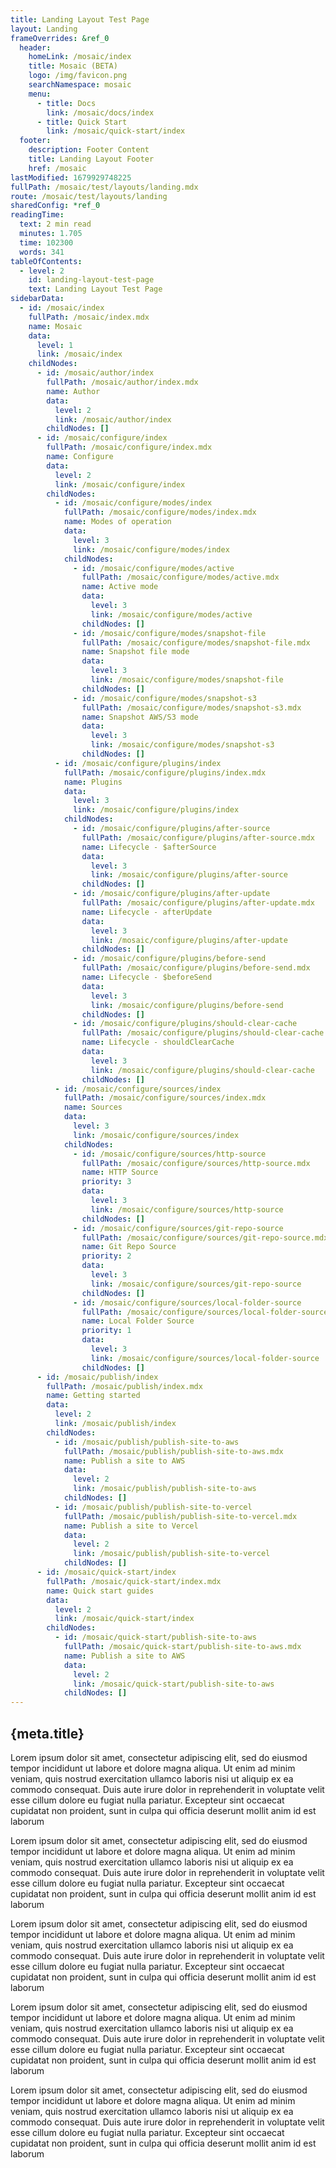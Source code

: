 ```yaml
---
title: Landing Layout Test Page
layout: Landing
frameOverrides: &ref_0
  header:
    homeLink: /mosaic/index
    title: Mosaic (BETA)
    logo: /img/favicon.png
    searchNamespace: mosaic
    menu:
      - title: Docs
        link: /mosaic/docs/index
      - title: Quick Start
        link: /mosaic/quick-start/index
  footer:
    description: Footer Content
    title: Landing Layout Footer
    href: /mosaic
lastModified: 1679929748225
fullPath: /mosaic/test/layouts/landing.mdx
route: /mosaic/test/layouts/landing
sharedConfig: *ref_0
readingTime:
  text: 2 min read
  minutes: 1.705
  time: 102300
  words: 341
tableOfContents:
  - level: 2
    id: landing-layout-test-page
    text: Landing Layout Test Page
sidebarData:
  - id: /mosaic/index
    fullPath: /mosaic/index.mdx
    name: Mosaic
    data:
      level: 1
      link: /mosaic/index
    childNodes:
      - id: /mosaic/author/index
        fullPath: /mosaic/author/index.mdx
        name: Author
        data:
          level: 2
          link: /mosaic/author/index
        childNodes: []
      - id: /mosaic/configure/index
        fullPath: /mosaic/configure/index.mdx
        name: Configure
        data:
          level: 2
          link: /mosaic/configure/index
        childNodes:
          - id: /mosaic/configure/modes/index
            fullPath: /mosaic/configure/modes/index.mdx
            name: Modes of operation
            data:
              level: 3
              link: /mosaic/configure/modes/index
            childNodes:
              - id: /mosaic/configure/modes/active
                fullPath: /mosaic/configure/modes/active.mdx
                name: Active mode
                data:
                  level: 3
                  link: /mosaic/configure/modes/active
                childNodes: []
              - id: /mosaic/configure/modes/snapshot-file
                fullPath: /mosaic/configure/modes/snapshot-file.mdx
                name: Snapshot file mode
                data:
                  level: 3
                  link: /mosaic/configure/modes/snapshot-file
                childNodes: []
              - id: /mosaic/configure/modes/snapshot-s3
                fullPath: /mosaic/configure/modes/snapshot-s3.mdx
                name: Snapshot AWS/S3 mode
                data:
                  level: 3
                  link: /mosaic/configure/modes/snapshot-s3
                childNodes: []
          - id: /mosaic/configure/plugins/index
            fullPath: /mosaic/configure/plugins/index.mdx
            name: Plugins
            data:
              level: 3
              link: /mosaic/configure/plugins/index
            childNodes:
              - id: /mosaic/configure/plugins/after-source
                fullPath: /mosaic/configure/plugins/after-source.mdx
                name: Lifecycle - $afterSource
                data:
                  level: 3
                  link: /mosaic/configure/plugins/after-source
                childNodes: []
              - id: /mosaic/configure/plugins/after-update
                fullPath: /mosaic/configure/plugins/after-update.mdx
                name: Lifecycle - afterUpdate
                data:
                  level: 3
                  link: /mosaic/configure/plugins/after-update
                childNodes: []
              - id: /mosaic/configure/plugins/before-send
                fullPath: /mosaic/configure/plugins/before-send.mdx
                name: Lifecycle - $beforeSend
                data:
                  level: 3
                  link: /mosaic/configure/plugins/before-send
                childNodes: []
              - id: /mosaic/configure/plugins/should-clear-cache
                fullPath: /mosaic/configure/plugins/should-clear-cache.mdx
                name: Lifecycle - shouldClearCache
                data:
                  level: 3
                  link: /mosaic/configure/plugins/should-clear-cache
                childNodes: []
          - id: /mosaic/configure/sources/index
            fullPath: /mosaic/configure/sources/index.mdx
            name: Sources
            data:
              level: 3
              link: /mosaic/configure/sources/index
            childNodes:
              - id: /mosaic/configure/sources/http-source
                fullPath: /mosaic/configure/sources/http-source.mdx
                name: HTTP Source
                priority: 3
                data:
                  level: 3
                  link: /mosaic/configure/sources/http-source
                childNodes: []
              - id: /mosaic/configure/sources/git-repo-source
                fullPath: /mosaic/configure/sources/git-repo-source.mdx
                name: Git Repo Source
                priority: 2
                data:
                  level: 3
                  link: /mosaic/configure/sources/git-repo-source
                childNodes: []
              - id: /mosaic/configure/sources/local-folder-source
                fullPath: /mosaic/configure/sources/local-folder-source.mdx
                name: Local Folder Source
                priority: 1
                data:
                  level: 3
                  link: /mosaic/configure/sources/local-folder-source
                childNodes: []
      - id: /mosaic/publish/index
        fullPath: /mosaic/publish/index.mdx
        name: Getting started
        data:
          level: 2
          link: /mosaic/publish/index
        childNodes:
          - id: /mosaic/publish/publish-site-to-aws
            fullPath: /mosaic/publish/publish-site-to-aws.mdx
            name: Publish a site to AWS
            data:
              level: 2
              link: /mosaic/publish/publish-site-to-aws
            childNodes: []
          - id: /mosaic/publish/publish-site-to-vercel
            fullPath: /mosaic/publish/publish-site-to-vercel.mdx
            name: Publish a site to Vercel
            data:
              level: 2
              link: /mosaic/publish/publish-site-to-vercel
            childNodes: []
      - id: /mosaic/quick-start/index
        fullPath: /mosaic/quick-start/index.mdx
        name: Quick start guides
        data:
          level: 2
          link: /mosaic/quick-start/index
        childNodes:
          - id: /mosaic/quick-start/publish-site-to-aws
            fullPath: /mosaic/quick-start/publish-site-to-aws.mdx
            name: Publish a site to AWS
            data:
              level: 2
              link: /mosaic/quick-start/publish-site-to-aws
            childNodes: []
---
```


## {meta.title}

Lorem ipsum dolor sit amet, consectetur adipiscing elit, sed do eiusmod tempor incididunt ut labore et dolore magna aliqua.
Ut enim ad minim veniam, quis nostrud exercitation ullamco laboris nisi ut aliquip ex ea commodo consequat.
Duis aute irure dolor in reprehenderit in voluptate velit esse cillum dolore eu fugiat nulla pariatur.
Excepteur sint occaecat cupidatat non proident, sunt in culpa qui officia deserunt mollit anim id est laborum

Lorem ipsum dolor sit amet, consectetur adipiscing elit, sed do eiusmod tempor incididunt ut labore et dolore magna aliqua.
Ut enim ad minim veniam, quis nostrud exercitation ullamco laboris nisi ut aliquip ex ea commodo consequat.
Duis aute irure dolor in reprehenderit in voluptate velit esse cillum dolore eu fugiat nulla pariatur.
Excepteur sint occaecat cupidatat non proident, sunt in culpa qui officia deserunt mollit anim id est laborum

Lorem ipsum dolor sit amet, consectetur adipiscing elit, sed do eiusmod tempor incididunt ut labore et dolore magna aliqua.
Ut enim ad minim veniam, quis nostrud exercitation ullamco laboris nisi ut aliquip ex ea commodo consequat.
Duis aute irure dolor in reprehenderit in voluptate velit esse cillum dolore eu fugiat nulla pariatur.
Excepteur sint occaecat cupidatat non proident, sunt in culpa qui officia deserunt mollit anim id est laborum

Lorem ipsum dolor sit amet, consectetur adipiscing elit, sed do eiusmod tempor incididunt ut labore et dolore magna aliqua.
Ut enim ad minim veniam, quis nostrud exercitation ullamco laboris nisi ut aliquip ex ea commodo consequat.
Duis aute irure dolor in reprehenderit in voluptate velit esse cillum dolore eu fugiat nulla pariatur.
Excepteur sint occaecat cupidatat non proident, sunt in culpa qui officia deserunt mollit anim id est laborum

Lorem ipsum dolor sit amet, consectetur adipiscing elit, sed do eiusmod tempor incididunt ut labore et dolore magna aliqua.
Ut enim ad minim veniam, quis nostrud exercitation ullamco laboris nisi ut aliquip ex ea commodo consequat.
Duis aute irure dolor in reprehenderit in voluptate velit esse cillum dolore eu fugiat nulla pariatur.
Excepteur sint occaecat cupidatat non proident, sunt in culpa qui officia deserunt mollit anim id est laborum
